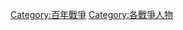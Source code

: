 {{Commonscat|People of the Hundred Years' War}}

[[Category:百年戰爭|Category:百年戰爭]]
[[Category:各戰爭人物|Category:各戰爭人物]]